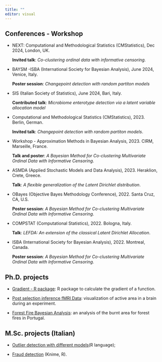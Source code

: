 ```yaml
---
title: ""
editor: visual
---
```


## Conferences - Workshop

- NEXT: Computational and Methodological Statistics (CMStatistics), Dec 2024, London, UK.

    **Invited talk**: *Co-clustering ordinal data with informative censoring.*

- BAYSM -ISBA (International Society for Bayesian Analysis), June 2024, Venice, Italy.

    **Poster session**: *Changepoint detection with random partiton models*

- SIS (Italian Society of Statistics), June 2024, Bari, Italy.

    **Contributed talk**: *Microbiome enterotype detection via a latent variable allocation model*

- Computational and Methodological Statistics (CMStatistics), 2023. Berlin, German. 

    **Invited talk**: *Changepoint detection with random partiton models*.

- Workshop - Approximation Methods in Bayesian Analysis, 2023. CIRM, Marseille, France. 

    **Talk and poster**: *A Bayesian Method for Co-clustering Multivariate Ordinal Data with Informative Censoring*.

- ASMDA (Applied Stochastic Models and Data Analysis), 2023. Heraklion, Crete, Greece. 

    **Talk**: *A flexible generalization of the Latent Dirichlet distribution*.

- OBayes (Objective Bayes Methodology Conference), 2022. Santa Cruz, CA, U.S. 

    **Poster session**: *A Bayesian Method for Co-clustering Multivariate Ordinal Data with Informative Censoring*.

- COMPSTAT (Computational Statistics), 2022. Bologna, Italy. 

    **Talk**: *LEFDA: An extension of the classical Latent Dirichlet Allocation*.

- ISBA (International Society for Bayesian Analysis), 2022. Montreal, Canada. 

    **Poster session**: *A Bayesian Method for Co-clustering Multivariate Ordinal Data with Informative Censoring*.

## Ph.D. projects

- [Gradient - R package](https://github.com/vincnardelli/gradient): R package to calculate the gradient of a function.

- [Post selection inference fMRI Data](https://github.com/AliceGiampino/fMRI-Analysis/blob/master/face_fmri.pdf): visualization of active area in a brain during an experiment.

- [Forest Fire Bayesian Analysis](https://github.com/AliceGiampino/Forest-Fire_Bayesian-Analysis/blob/master/Giampino_Assignment_Forestfire.pdf): an analysis of the burnt area for forest fires in Portugal.

## M.Sc. projects (Italian)

- [Outlier detection with different models](https://alicegiampino.github.io/SL/)(R language);

- [Fraud detection](https://github.com/AliceGiampino/ML/blob/master/team12.pdf) (Knime, R).

